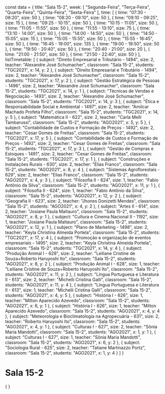 const data = {
  title: "Sala 15-2",
  week: [
    "Segunda-Feira",
    "Terça-Feira",
    "Quarta-Feira",
    "Quinta-Feira",
    "Sexta-Feira"
  ],
  time: [
    {
      time: "07:30 - 08:20",
      size: 50
    },
    {
      time: "08:20 - 09:10",
      size: 50
    },
    {
      time: "09:10 - 09:25",
      size: 15
    },
    {
      time: "09:25 - 10:15",
      size: 50
    },
    {
      time: "10:15 - 11:05",
      size: 50
    },
    {
      time: "11:05 - 11:55",
      size: 50
    },
    {
      time: "11:55 - 13:10",
      size: 75
    },
    {
      time: "13:10 - 14:00",
      size: 50
    },
    {
      time: "14:00 - 14:50",
      size: 50
    },
    {
      time: "14:50 - 15:05",
      size: 15
    },
    {
      time: "15:05 - 15:55",
      size: 50
    },
    {
      time: "15:55 - 16:45",
      size: 50
    },
    {
      time: "16:45 - 19:00",
      size: 135
    },
    {
      time: "19:00 - 19:50",
      size: 50
    },
    {
      time: "19:50 - 20:40",
      size: 50
    },
    {
      time: "20:40 - 21:00",
      size: 20
    },
    {
      time: "21:00 - 21:50",
      size: 50
    },
    {
      time: "21:50 - 22:40",
      size: 50
    }
  ],
  listTimetable: [
    {
      subject: "Direito Empresarial e Tributário - 1494",
      size: 2,
      teacher: "Alexandre José Schumacher",
      classroom: "Sala 15-2",
      students: "TGC2021",
      x: 14,
      y: 2
    },
    {
      subject: "Direito Empresarial e Tributário - 1494",
      size: 2,
      teacher: "Alexandre José Schumacher",
      classroom: "Sala 15-2",
      students: "TGC2021",
      x: 17,
      y: 2
    },
    {
      subject: "Gestão Estratégica de Pessoas - 1496",
      size: 2,
      teacher: "Alexandre José Schumacher",
      classroom: "Sala 15-2",
      students: "TGC2021",
      x: 14,
      y: 1
    },
    {
      subject: "Técnicas de Vendas e Negociação - 1493",
      size: 2,
      teacher: "Alexandre José Schumacher",
      classroom: "Sala 15-2",
      students: "TGC2021",
      x: 14,
      y: 3
    },
    {
      subject: "Ética e Responsabilidade Social e Ambiental - 1497",
      size: 2,
      teacher: "Amilcar Machado Profeta Filho",
      classroom: "Sala 15-2",
      students: "TGC2021",
      x: 14,
      y: 5
    },
    {
      subject: "Matemática II - 622",
      size: 2,
      teacher: "Carla Melli Tambarussi",
      classroom: "Sala 15-2",
      students: "AGO2021",
      x: 5,
      y: 5
    },
    {
      subject: "Contabilidade de Custos e Formação de Preços - 1492",
      size: 2,
      teacher: "Cesar Gomes de Freitas",
      classroom: "Sala 15-2",
      students: "TGC2021",
      x: 17,
      y: 5
    },
    {
      subject: "Contabilidade de Custos e Formação de Preços - 1492",
      size: 2,
      teacher: "Cesar Gomes de Freitas",
      classroom: "Sala 15-2",
      students: "TGC2021",
      x: 17,
      y: 3
    },
    {
      subject: "Gestão de Compras e Estoques - 1491",
      size: 2,
      teacher: "Cesar Gomes de Freitas",
      classroom: "Sala 15-2",
      students: "TGC2021",
      x: 17,
      y: 1
    },
    {
      subject: "Construções e Instalações Rurais - 630",
      size: 2,
      teacher: "Elias Franco",
      classroom: "Sala 15-2",
      students: "AGO2021",
      x: 8,
      y: 4
    },
    {
      subject: "Sistemas Agroflorestais - 629",
      size: 2,
      teacher: "Elias Franco",
      classroom: "Sala 15-2",
      students: "AGO2021",
      x: 4,
      y: 3
    },
    {
      subject: "Filosofia II - 624",
      size: 1,
      teacher: "Fabio Antônio da Silva",
      classroom: "Sala 15-2",
      students: "AGO2021",
      x: 11,
      y: 1
    },
    {
      subject: "Filosofia II - 624",
      size: 1,
      teacher: "Fabio Antônio da Silva",
      classroom: "Sala 15-2",
      students: "AGO2021",
      x: 12,
      y: 2
    },
    {
      subject: "Geografia II - 623",
      size: 2,
      teacher: "Jhones Donizetti Mendes",
      classroom: "Sala 15-2",
      students: "AGO2021",
      x: 4,
      y: 2
    },
    {
      subject: "Artes II - 614",
      size: 2,
      teacher: "Josiane Paula Maltauro",
      classroom: "Sala 15-2",
      students: "AGO2021",
      x: 8,
      y: 1
    },
    {
      subject: "Cultura e Cinema Nacional II - 1192",
      size: 1,
      teacher: "Josiane Paula Maltauro",
      classroom: "Sala 15-2",
      students: "AGO2021",
      x: 12,
      y: 1
    },
    {
      subject: "Plano de Marketing - 1498",
      size: 2,
      teacher: "Keyla Christina Almeida Portela",
      classroom: "Sala 15-2",
      students: "TGC2021",
      x: 17,
      y: 4
    },
    {
      subject: "Promoção e organização de eventos empresariais - 1495",
      size: 2,
      teacher: "Keyla Christina Almeida Portela",
      classroom: "Sala 15-2",
      students: "TGC2021",
      x: 14,
      y: 4
    },
    {
      subject: "Produção Animal I - 628",
      size: 2,
      teacher: "Leiliane Cristine de Souza+Roberto Haruyoshi Ito",
      classroom: "Sala 15-2",
      students: "AGO2021",
      x: 8,
      y: 2
    },
    {
      subject: "Produção Animal I - 628",
      size: 1,
      teacher: "Leiliane Cristine de Souza+Roberto Haruyoshi Ito",
      classroom: "Sala 15-2",
      students: "AGO2021",
      x: 11,
      y: 2
    },
    {
      subject: "Língua Portuguesa e Literatura II - 613",
      size: 2,
      teacher: "Michelli Cristina Galli",
      classroom: "Sala 15-2",
      students: "AGO2021",
      x: 11,
      y: 4
    },
    {
      subject: "Língua Portuguesa e Literatura II - 613",
      size: 1,
      teacher: "Michelli Cristina Galli",
      classroom: "Sala 15-2",
      students: "AGO2021",
      x: 4,
      y: 5
    },
    {
      subject: "História I - 626",
      size: 1,
      teacher: "Milton Aparecido Azevedo",
      classroom: "Sala 15-2",
      students: "AGO2021",
      x: 6,
      y: 1
    },
    {
      subject: "História I - 626",
      size: 1,
      teacher: "Milton Aparecido Azevedo",
      classroom: "Sala 15-2",
      students: "AGO2021",
      x: 4,
      y: 4
    },
    {
      subject: "Meteorologia e Bioclimatologia na Agropecuária - 631",
      size: 2,
      teacher: "Roberto Haruyoshi Ito",
      classroom: "Sala 15-2",
      students: "AGO2021",
      x: 4,
      y: 1
    },
    {
      subject: "Culturas I - 627",
      size: 2,
      teacher: "Sônia Maria Mandotti",
      classroom: "Sala 15-2",
      students: "AGO2021",
      x: 1,
      y: 1
    },
    {
      subject: "Culturas I - 627",
      size: 1,
      teacher: "Sônia Maria Mandotti",
      classroom: "Sala 15-2",
      students: "AGO2021",
      x: 6,
      y: 2
    },
    {
      subject: "Sociologia Rural - 625",
      size: 2,
      teacher: "Tatiane Martinazzo Portz",
      classroom: "Sala 15-2",
      students: "AGO2021",
      x: 1,
      y: 4
    }
  ]
}

# Sala 15-2

<div>
    {
        <Grid
            title={data.title}
            weekDays={data.week}
            time={data.time}
            listClasses={data.listTimetable}
        />
    }
</div>